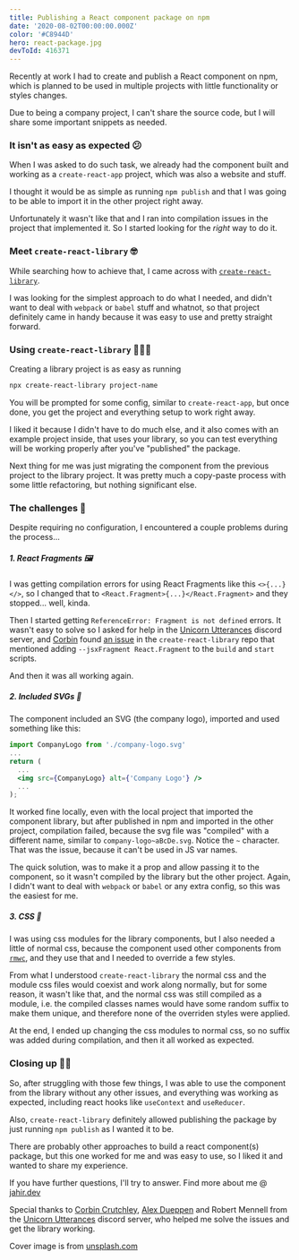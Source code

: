 ```yaml
---
title: Publishing a React component package on npm
date: '2020-08-02T00:00:00.000Z'
color: '#C8944D'
hero: react-package.jpg
devToId: 416371
---
```


Recently at work I had to create and publish a React component on npm, which is planned to be used in multiple projects with little functionality or styles changes.

Due to being a company project, I can't share the source code, but I will share some important snippets as needed.

### It isn't as easy as expected 😕

When I was asked to do such task, we already had the component built and working as a `create-react-app` project, which was also a website and stuff.

I thought it would be as simple as running `npm publish` and that I was going to be able to import it in the other project right away.

Unfortunately it wasn't like that and I ran into compilation issues in the project that implemented it. So I started looking for the _right_ way to do it.

### Meet `create-react-library` 🤓

While searching how to achieve that, I came across with [`create-react-library`](https://github.com/transitive-bullshit/create-react-library).

I was looking for the simplest approach to do what I needed, and didn't want to deal with `webpack` or `babel` stuff and whatnot, so that project definitely came in handy because it was easy to use and pretty straight forward.

### Using `create-react-library` 👨🏼‍💻

Creating a library project is as easy as running
```bash
npx create-react-library project-name
```

You will be prompted for some config, similar to `create-react-app`, but once done, you get the project and everything setup to work right away.

I liked it because I didn't have to do much else, and it also comes with an example project inside, that uses your library, so you can test everything will be working properly after you've "published" the package.

Next thing for me was just migrating the component from the previous project to the library project. It was pretty much a copy-paste process with some little refactoring, but nothing significant else.

### The challenges 😬

Despite requiring no configuration, I encountered a couple problems during the process...

##### 1. React Fragments 🖼

I was getting compilation errors for using React Fragments like this `<>{...}</>`, so I changed that to `<React.Fragment>{...}</React.Fragment>` and they stopped... well, kinda.

Then I started getting `ReferenceError: Fragment is not defined` errors. It wasn't easy to solve so I asked for help in the [Unicorn Utterances](https://discord.gg/FMcvc6T) discord server, and [Corbin](http://crutchcorn.dev/) found [an issue](https://github.com/transitive-bullshit/create-react-library/issues/243#issuecomment-653525598) in the `create-react-library` repo that mentioned adding `--jsxFragment React.Fragment` to the `build` and `start` scripts.

And then it was all working again.

##### 2. Included SVGs 📐

The component included an SVG (the company logo), imported and used something like this:
```jsx
import CompanyLogo from './company-logo.svg'
...
return (
  ...
  <img src={CompanyLogo} alt={'Company Logo'} />
  ...
);
```

It worked fine locally, even with the local project that imported the component library, but after published in npm and imported in the other project, compilation failed, because the svg file was "compiled" with a different name, similar to `company-logo~aBcDe.svg`. Notice the `~` character. That was the issue, because it can't be used in JS var names.

The quick solution, was to make it a prop and allow passing it to the component, so it wasn't compiled by the library but the other project. Again, I didn't want to deal with `webpack` or `babel` or any extra config, so this was the easiest for me.

##### 3. CSS 🎨

I was using css modules for the library components, but I also needed a little of normal css, because the component used other components from [`rmwc`](rmwc.io), and they use that and I needed to override a few styles.

From what I understood `create-react-library` the normal css and the module css files would coexist and work along normally, but for some reason, it wasn't like that, and the normal css was still compiled as a module, i.e. the compiled classes names would have some random suffix to make them unique, and therefore none of the overriden styles were applied.

At the end, I ended up changing the css modules to normal css, so no suffix was added during compilation, and then it all worked as expected.

### Closing up 👋🏼

So, after struggling with those few things, I was able to use the component from the library without any other issues, and everything was working as expected, including react hooks like `useContext` and `useReducer`.

Also, `create-react-library` definitely allowed publishing the package by just running `npm publish` as I wanted it to be.

There are probably other approaches to build a react component(s) package, but this one worked for me and was easy to use, so I liked it and wanted to share my experience.

If you have further questions, I'll try to answer.
Find more about me @ [jahir.dev](https://jahir.dev)

Special thanks to [Corbin Crutchley](http://crutchcorn.dev/), [Alex Dueppen](https://ajd.sh/) and Robert Mennell from the [Unicorn Utterances](https://discord.gg/FMcvc6T) discord server, who helped me solve the issues and get the library working.

Cover image is from [unsplash.com](https://unsplash.com/photos/FkjaN-7gWC0)
